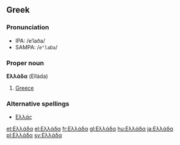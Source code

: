 ==Greek==
===Pronunciation===
*IPA: /eˈlaða/
*SAMPA: /<tt>e"laDa</tt>/

===Proper noun===
'''Ελλάδα''' (Elláda)
#[[Greece]]

===Alternative spellings===
*[[Ελλάς]]

[[et:Ελλάδα]]
[[el:Ελλάδα]]
[[fr:Ελλάδα]]
[[gl:Ελλάδα]]
[[hu:Ελλάδα]]
[[ja:Ελλάδα]]
[[pl:Ελλάδα]]
[[sv:Ελλάδα]]